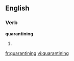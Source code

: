 
==English==

===Verb===
'''quarantining'''

# {{present participle of|quarantine}}

[[fr:quarantining]]
[[vi:quarantining]]